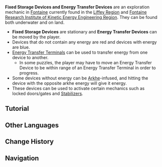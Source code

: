 {{Terminology Infobox
|image  = Tutorial Fixed Storage Device and Energy Transfer Device.png
|type   = Exploration
|region = Fontaine
}}
'''Fixed Storage Devices and Energy Transfer Devices''' are an exploration mechanic in [[Fontaine]] currently found in the [[Liffey Region]] and [[Fontaine Research Institute of Kinetic Energy Engineering Region]]. They can be found both underwater and on land.

* '''Fixed Storage Devices''' are stationary and '''Energy Transfer Devices''' can be moved by the player.
* Devices that do not contain any energy are red and devices with energy are blue.
* [[Energy Transfer Terminal]]s can be used to transfer energy from one device to another.
** In some puzzles, the player may have to move an Energy Transfer Device to be within range of an Energy Transfer Terminal in order to progress.
* Some devices without energy can be [[Arkhe]]-infused, and hitting the device with the opposite arkhe energy will give it energy.
* These devices can be used to activate certain mechanics such as locked doors/gates and [[Stabilizer]]s.

==Tutorial==
{{Tutorial|Fixed Storage Device and Energy Transfer Device}}

==Other Languages==
{{Other Languages
|en      = Fixed Storage Device and Energy Transfer Device
|zhs     = 固定式储能装置与迁移式储能装置
|zhs_rm  = 
|zht     = 固定式儲能裝置與遷移式儲能裝置
|zht_rm  = 
|zh_tl   = 
|ja      = 固定式&移動式エネルギー蓄積装置
|ja_rm   = Kotei-shiki & Idou-shiki Enerugii Chikuseki Souchi
|ja_tl   = 
|ko      = 고정식 및 이동식 에너지 저장 장치
|ko_tl   = Fixed and Movable Energy Storage Device
|es      = Almacenadores de energía fijos y portátiles
|es_tl   = Fixed and Portable Energy Storage Devices
|fr      = Périphériques de stockage fixes et portables
|fr_tl   = Fixed and Portable Storage Devices
|ru      = Стационарный накопитель и переносной накопитель
|ru_tl   = 
|th      = อุปกรณ์เก็บพลังงานแบบถาวรและอุปกรณ์เก็บพลังงานแบบเคลื่อนที่
|th_rm   = 
|th_tl   = 
|vi      = Thiết Bị Trữ Năng Lượng Cố Định Và Di Động
|vi_tl   = 
|de      = Fester Energiespeicher und mobiler Energiespeicher
|de_tl   = Fixed Energy Storage and Mobile Energy Storage
|id      = Perangkat Penyimpanan Energi Tetap dan Perangkat Penyimpanan Energi Portabel
|id_tl   = Fixed Energy Storage Device and Portable Energy Storage Device
|pt      = Dispositivo de Armazenamento Fixo e Dispositivo Móvel de Energia
|pt_tl   = 
|tr      = Sabit Depolama Cihazı ve Enerji Aktarım Cihazı
|tr_tl   = Stationary Storage Device and Energy Transfer Device
|it      = Dispositivo di stoccaggio e dispositivo di trasferimento energetico
|it_tl   = 
}}

==Change History==
{{Change History|4.1}}

==Navigation==
{{Exploration Navbox|Fontaine}}